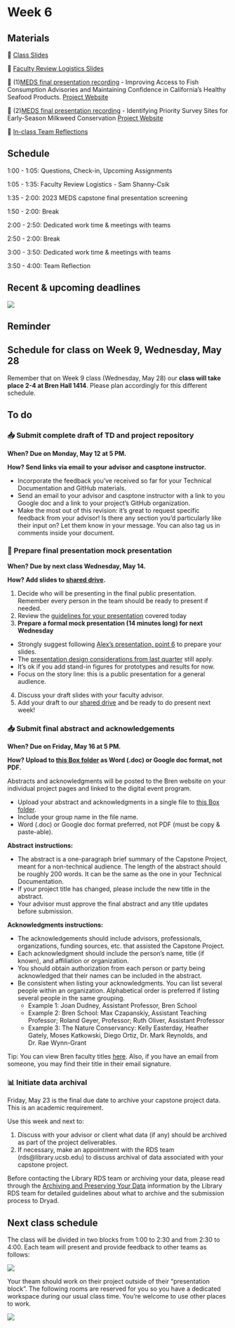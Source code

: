 # Week 6

## Materials

📕 [Class Slides](https://docs.google.com/presentation/d/1We9kp18VcB7RcwmejF9JslT8xMFIlZ31SBJzgkkbSGM/edit?usp=sharing)

📗 [Faculty Review Logistics Slides]()

🎥 (1)[MEDS final presentation recording](https://vimeo.com/brenucsb/review/971009759/a05aa59467) - Improving Access to Fish Consumption Advisories and Maintaining Confidence in California’s Healthy Seafood Products. [Project Website](https://bren.ucsb.edu/projects/improving-access-fish-consumption-advisories-and-maintaining-confidence-californias)

🎥 (2)[MEDS final presentation recording](https://vimeo.com/brenucsb/review/971010502/888fdbeee9) - Identifying Priority Survey Sites for Early-Season Milkweed Conservation [Project Website](https://bren.ucsb.edu/projects/identifying-priority-survey-sites-early-season-milkweed-conservation)

💭 [In-class Team Reflections](https://docs.google.com/presentation/d/1GFxVZH9zdJRviDavUqVE1Kt3kw43rTosD-5ygOELcRw/edit?usp=sharing)

## Schedule

1:00 - 1:05: Questions, Check-in, Upcoming Assignments

1:05 - 1:35: Faculty Review Logistics - Sam Shanny-Csik

1:35 - 2:00: 2023 MEDS capstone final presentation screening

1:50 - 2:00: Break

2:00 - 2:50: Dedicated work time & meetings with teams

2:50 - 2:00: Break

3:00 - 3:50: Dedicated work time & meetings with teams

3:50 - 4:00: Team Reflection


## Recent & upcoming deadlines

![](/411b_spring/images/411b_2025_deadlines3.png)

## Reminder
:::{.callout-caution appearance="minimal"}
## Schedule for class on Week 9, Wednesday, May 28
Remember that on Week 9 class (Wednesday, May 28) our **class will take place 2-4 at Bren Hall 1414**. Please plan accordingly for this different schedule. 
:::

## To do

### 📥 Submit complete draft of TD and project repository
**When? Due on Monday, May 12 at 5 PM.**

**How? Send links via email to your advisor and casptone instructor.** 

- Incorporate the feedback you’ve received so far for your Technical Documentation and GitHub materials.
- Send an email to your advisor and casptone instructor with a link to you Google doc and a link to your project’s GitHub organization.
- Make the most out of this revision: it’s great to request specific feedback from your advisor! Is there any section you’d particularly like their input on? Let them know in your message. You can also tag us in comments inside your document.

### 🎤 Prepare final presentation mock presentation
**When? Due by next class Wednesday, May 14.**

**How? Add slides to [shared drive](https://drive.google.com/drive/folders/1Tgh93ucbzfrmzLblkZRRHHVfuLDwvhMS?usp=share_link).**

1. Decide who will be presenting in the final public presentation. 
Remember every person in the team should be ready to present if needed.
2. Review the [guidelines for your presentation]() covered today
3. **Prepare a formal mock presentation (14 minutes long) for next Wednesday**
- Strongly suggest following [Alex’s presentation, point 6](https://docs.google.com/presentation/d/1ddl9cCrWf8AL0adNmq1y8_WEeAxIyo_RlBnUlTXPqpw/edit?usp=sharing) to prepare your slides. 
- The [presentation design considerations from last quarter](https://docs.google.com/presentation/d/1rMpHTbqVPNEDBZc_o8asS2wf_RsBU7IXkBNN91qx2SA/edit?usp=sharing) still apply.
- It’s ok if you add stand-in figures for prototypes and results for now.
- Focus on the story line: this is a public presentation for a general audience. 
4. Discuss your draft slides with your faculty advisor. 
5. Add your draft to our [shared drive](https://drive.google.com/drive/folders/1Tgh93ucbzfrmzLblkZRRHHVfuLDwvhMS?usp=share_link) and be ready to do present next week! 


### 📥 Submit final abstract and acknowledgements
**When? Due on Friday, May 16 at 5 PM.**

**How? Upload to [this Box folder](https://ucsb.app.box.com/f/56626ceb02e24d94b886c08a262ecf34) as Word (.doc) or Google doc format, not PDF.**

Abstracts and acknowledgments will be posted to the Bren website on your individual project pages and linked to the digital event program.

- Upload your abstract and acknowledgments in a single file to [this Box folder](https://ucsb.app.box.com/f/56626ceb02e24d94b886c08a262ecf34).
- Include your group name in the file name.
- Word (.doc) or Google doc format preferred, not PDF (must be copy & paste-able).

**Abstract instructions:**

- The abstract is a one-paragraph brief summary of the Capstone Project, meant for a non-technical audience. The length of the abstract should be roughly 200 words.  It can be the same as the one in your Technical Documentation. 
- If your project title has changed, please include the new title in the abstract. 
- Your advisor must approve the final abstract and any title updates before submission.

**Acknowledgments instructions:**

- The acknowledgements should include advisors, professionals, organizations, funding sources, etc. that assisted the Capstone Project. 
- Each acknowledgment should include the person’s name, title (if known), and affiliation or organization. 
- You should obtain authorization from each person or party being acknowledged that their names can be included in the abstract. 
- Be consistent when listing your acknowledgments. You can list several people within an organization. Alphabetical order is preferred if listing several people in the same grouping. 
    - Example 1: Joan Dudney, Assistant Professor, Bren School 
    - Example 2: Bren School: Max Czapanskiy, Assistant Teaching Professor; Roland Geyer, Professor; Ruth Oliver, Assistant Professor 
    - Example 3: The Nature Conservancy: Kelly Easterday, Heather Gately, Moses Katkowski, Diego Ortiz, Dr. Mark Reynolds, and Dr. Rae Wynn-Grant

Tip: You can view Bren faculty titles [here](https://bren.ucsb.edu/people/faculty). Also, if you have an email from someone, you may find their title in their email signature. 

### 📊 Initiate data archival 

Friday, May 23 is the final due date to archive your capstone project data. This is an academic requirement. 

Use this week and next to:

1. Discuss with your advisor or client what data (if any) should be archived as part of the project deliverables.
2. If necessary, make an appointment with the RDS team (rds@library.ucsb.edu) to discuss archival of data associated with your capstone project. 

Before contacting the Library RDS team or archiving your data, please read through the [Archiving and Preserving Your Data](https://ucsb-library-research-data-services.github.io/project-data-management/preserve.html) information by the Library RDS team for detailed guidelines about what to archive and the submission process to Dryad. 

## Next class schedule

The class will be divided in two blocks from 1:00 to 2:30 and from 2:30 to 4:00. Each team will present and provide feedback to other teams as follows:

![](/411b_spring/images/presentations_blocks_1.png)

Your theam should work on their project outside of their "presentation block". The following rooms are reserved for you so you have a dedicated workspace during our usual class time. You’re welcome to use other places to work. 

![](/411b_spring/images/presentations_rooms_1.png)
